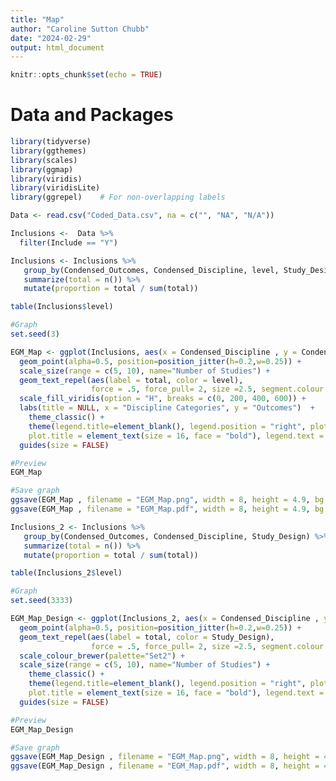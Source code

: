 ```yaml
---
title: "Map"
author: "Caroline Sutton Chubb"
date: "2024-02-29"
output: html_document
---
```


```r
knitr::opts_chunk$set(echo = TRUE)
```

# Data and Packages
```r
library(tidyverse)
library(ggthemes)
library(scales)
library(ggmap)
library(viridis)
library(viridisLite)
library(ggrepel)    # For non-overlapping labels
```

```r
Data <- read.csv("Coded_Data.csv", na = c("", "NA", "N/A"))

Inclusions <-  Data %>% 
  filter(Include == "Y")
```

```r
Inclusions <- Inclusions %>%
   group_by(Condensed_Outcomes, Condensed_Discipline, level, Study_Design) %>% 
   summarize(total = n()) %>% 
   mutate(proportion = total / sum(total))

table(Inclusions$level)
```

```r
#Graph
set.seed(3)

EGM_Map <- ggplot(Inclusions, aes(x = Condensed_Discipline , y = Condensed_Outcomes, size = total, color = level)) +
  geom_point(alpha=0.5, position=position_jitter(h=0.2,w=0.25)) +
  scale_size(range = c(5, 10), name="Number of Studies") +
  geom_text_repel(aes(label = total, color = level),
                  force = .5, force_pull= 2, size =2.5, segment.colour = NA, box.padding = .5) +
  scale_fill_viridis(option = "H", breaks = c(0, 200, 400, 600)) +
  labs(title = NULL, x = "Discipline Categories", y = "Outcomes")  +
    theme_classic() + 
    theme(legend.title=element_blank(), legend.position = "right", plot.subtitle = element_text(size = 10, face = "italic"),
    plot.title = element_text(size = 16, face = "bold"), legend.text = element_text(size = 5)) +
  guides(size = FALSE)

#Preview
EGM_Map

#Save graph
ggsave(EGM_Map , filename = "EGM_Map.png", width = 8, height = 4.9, bg = "white")
ggsave(EGM_Map , filename = "EGM_Map.pdf", width = 8, height = 4.9, bg = "white")

```

```r
Inclusions_2 <- Inclusions %>%
   group_by(Condensed_Outcomes, Condensed_Discipline, Study_Design) %>% 
   summarize(total = n()) %>% 
   mutate(proportion = total / sum(total))

table(Inclusions_2$level)
```

```r
#Graph
set.seed(3333)

EGM_Map_Design <- ggplot(Inclusions_2, aes(x = Condensed_Discipline , y = Condensed_Outcomes, size = total, color = Study_Design)) +
  geom_point(alpha=0.5, position=position_jitter(h=0.2,w=0.25)) +
  geom_text_repel(aes(label = total, color = Study_Design),
                  force = .5, force_pull= 2, size =2.5, segment.colour = NA, box.padding = .5) +
  scale_colour_brewer(palette="Set2") +
  scale_size(range = c(5, 10), name="Number of Studies") +
    theme_classic() + 
    theme(legend.title=element_blank(), legend.position = "right", plot.subtitle = element_text(size = 10, face = "italic"),
    plot.title = element_text(size = 16, face = "bold"), legend.text = element_text(size = 5)) +
  guides(size = FALSE)

#Preview
EGM_Map_Design

#Save graph
ggsave(EGM_Map_Design , filename = "EGM_Map.png", width = 8, height = 4.9, bg = "white")
ggsave(EGM_Map_Design , filename = "EGM_Map.pdf", width = 8, height = 4.9, bg = "white")

```